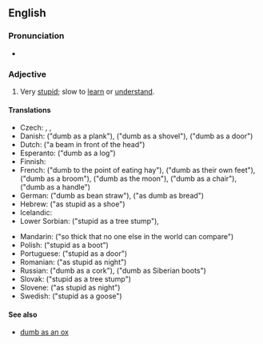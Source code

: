 ==English==

===Pronunciation===
* {{audio|en|En-au-thick as a brick.ogg|Audio (AU)}}

===Adjective===
{{en-adj|-}}

# {{lb|en|simile}} Very [[stupid]]; slow to [[learn]] or [[understand]].

====Translations====
{{trans-top}}
* Czech: {{t|cs|blbý jako troky}}, {{t|cs|tupý jako necky}}, {{t|cs|blbý jako tágo}}
* Danish: {{t|da|dum som et bræt}} ("dumb as a plank"), {{t|da|dum som en skovl}} ("dumb as a shovel"), {{t|da|dum som en dør}} ("dumb as a door")
* Dutch: {{t|nl|plank voor het hoofd}} ("a beam in front of the head")
* Esperanto: {{t|eo|malsaĝa kiel ŝtipo}} ("dumb as a log")
* Finnish: {{t-needed|fi}}
* French: {{t+|fr|bête à manger du foin}} ("dumb to the point of eating hay"), {{t+|fr|bête comme ses pieds}} ("dumb as their own feet"), {{t+|fr|con comme un balai}} ("dumb as a broom"), {{t+|fr|con comme la lune}} ("dumb as the moon"), {{t+|fr|con comme une chaise}} ("dumb as a chair"), {{t+|fr|con comme un manche}} ("dumb as a handle")
* German: {{t+|de|dumm wie Bohnenstroh}} ("dumb as bean straw"), {{t+|de|dumm wie Brot}} ("as dumb as bread")
* Hebrew: {{t|he|טיפש כמו נעל}} ("as stupid as a shoe")
* Icelandic: {{t|is|nautheimskur}}
* Lower Sorbian: {{t|dsb|głupy ako pjeńk}} ("stupid as a tree stump"), {{t|dsb|głupy ako snop}}
{{trans-mid}}
* Mandarin: {{t+|cmn|愚不可及|tr=yúbùkějí|sc=Hani}} ("so thick that no one else in the world can compare")
* Polish: {{t+|pl|głupi jak but}} ("stupid as a boot")
* Portuguese: {{t|pt|burro como uma porta}} ("stupid as a door")
* Romanian: {{t|ro|prost ca noaptea}} ("as stupid as night")
* Russian: {{t|ru|тупо́й, как про́бка}} ("dumb as a cork"), {{t|ru|туп как сиби́рский ва́ленок}} ("dumb as Siberian boots")
* Slovak: {{t|sk|hlúpy ako peň}} ("stupid as a tree stump")
* Slovene: {{t|sl|neumen kot noč}} ("as stupid as night")
* Swedish: {{t|sv|dum som en gås}} ("stupid as a goose")
{{trans-bottom}}

====See also====
* [[dumb as an ox]]